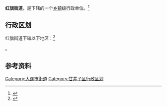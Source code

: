 {{中国乡级行政区|21/02/11/015/000}}

'''红旗街道'''，是{{PRC admin/fullname|21/02/11/015/000|3}}下辖的一个[[乡镇|乡镇]]级行政单位。<ref>{{PRC admin/ref sgc|{{PRC admin/parent|21/02/11/015/000}}}}</ref>

== 行政区划 ==

红旗街道下辖以下地区：<ref>{{PRC admin/ref sgc|21/02/11/015/000}}</ref>

{{PRC admin/children|21/02/11/015/000}}。

== 参考资料 ==

{{reflist}}

{{辽宁省大连市甘井子区行政区划}}
{{辽宁行政区划小作品}}
[[Category:大连市街道|Category:大连市街道]]
[[Category:甘井子区行政区划|Category:甘井子区行政区划]]